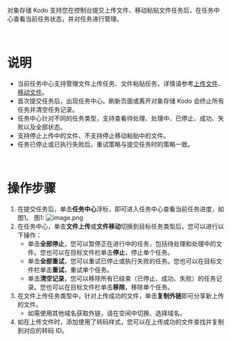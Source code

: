 对象存储 Kodo 支持您在控制台提交上传文件、移动粘贴文件任务后，在任务中心查看当前任务状态，并对任务进行管理。

<br>

# **说明**
- 当前任务中心支持管理文件上传任务、文件粘贴任务，详情请参考[上传文件](/kodo/development_guidelines/8562/upload-a-file)﻿、[移动文件](/kodo/development_guidelines/10578/move-files)﻿。
- 首次提交任务后，出现任务中心。刷新页面或离开对象存储 Kodo 会终止所有任务并清空任务记录。
- 任务中心针对不同的任务类型，支持查看待处理、处理中、已停止、成功、失败以及全部状态。
- 支持停止上传中的文件、不支持停止移动粘贴中的文件。
- 任务已停止或已执行失败后，重试策略与提交任务时的策略一致。

<br>


# **操作步骤**
1. 在提交任务后，单击**任务中心**浮标，即可进入任务中心查看当前任务进度，如图1。
图1:
![image.png](https://dn-odum9helk.qbox.me/FsvI29qH-HzC8hqiMeqAfb0b4lX8)
2. 在任务中心，单击**文件上传**或**文件移动**切换到目标任务类型后，您可以进行以下操作：
   - 单击**全部停止**，您可以暂停正在进行中的任务，包括待处理和处理中的文件。您也可以在目标文件栏单击**停止**，停止单个任务。
   - 单击**全部重试**，您可以重试已停止或执行失败的任务。您也可以在目标文件栏单击**重试**，重试单个任务。
   - 单击**清空记录**，您可以移除所有已结束（已停止、成功、失败）的任务记录。您也可以在目标文件栏单击**移除**，移除单个任务。
3. 在文件上传任务类型中，针对上传成功的文件，单击**复制外链**即可分享新上传的文件。
   - 如需使用其他域名获取外链，请在空间中切换、选择域名。
4. 如在上传文件时，添加使用了转码样式，您可以在上传成功的文件查找并复制到对应的转码 ID。
